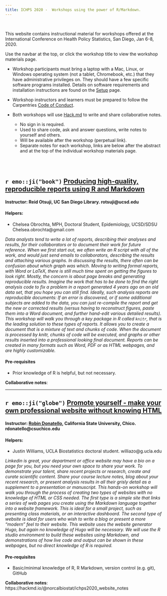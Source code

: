 ```yaml
---
title: ICHPS 2020 -  Workshops using the power of R/Markdown. 
---
```

<br>

This website contains instructional material for workshops offered at the International Conference on Health Policy Statistics, San Diego, Jan 6-8, 2020. 

Use the navbar at the top, or click the workshop title to view the workshop materials page. 


* Workshop participants must bring a laptop with a Mac, Linux, or Windows operating system (not a tablet, Chromebook, etc.) that they have administrative privileges on. They should have a few specific software programs installed. Details on software requirements and installation instructions are found on the [Setup](setup.html) page.

* Workshop instructors and learners must be prepared to follow the Carpentries [Code of Conduct](https://docs.carpentries.org/topic_folders/policies/code-of-conduct.html).

* Both workshops will use [Hack.md](https://hackmd.io) to write and share collaborative notes. 
    - No sign in is required.
    - Used to share code, ask and answer questions, write notes to yourself and others. 
    - Will be available after the workshop (perpetual link).
    - Separate notes for each workshop, links are below after the abstract and at the top of the individual workshop materials page. 

<br>
<br>

## `r emo::ji("book")` [Producing high-quality, reproducible reports using R and Markdown](report.html)
#### Instructor: Reid Otsuji, UC San Diego Library. rotsuji@ucsd.edu 
#### Helpers: 
* Chelsea Obrochta, MPH, Doctoral Student, Epidemiology, UCSD/SDSU Chelsea.obrochta@gmail.com

_Data analysts tend to write a lot of reports, describing their analyses and results, for their collaborators or to document their work for future reference. When we first start out, we often write an R script with all of the work, and would just send emails to collaborators, describing the results and attaching various graphs. In discussing the results, there often can be confusion about which graph was which._
_Moving to writing formal reports, with Word or LaTeX, there is still much time spent on getting the figures to look right. Mostly, the concern is about page breaks and generating reproducible results. Imagine the work that has to be done to find the right analysis code to fix a problem in a report generated 4 years ago on an old data set, that you hope you can still find._
_Ideally, such analysis reports are reproducible documents: If an error is discovered, or if some additional subjects are added to the data, you can just re-compile the report and get the new or corrected results (versus having to reconstruct figures, paste them into a Word document, and further hand-edit various detailed results)._
_This workshop will walk you through a key package in R called `knitr`, that is the leading solution to these types of reports. It allows you to create a document that is a mixture of text and chunks of code. When the document is processed by knitr, chunks of code will be executed, and graphs or other results inserted into a professional looking final document. Reports can be created in many formats such as Word, PDF or as HTML webpages, and are highly customizable._

#### Pre-requisites
* Prior knowledge of R is helpful, but not necessary. 

**Collaborative notes**:

----

## `r emo::ji("globe")` [Promote  yourself - make your own professional website without knowing HTML](website.html)
#### Instructor: [Robin Donatello](www.norcalbiostat.com), California State University, Chico. rdonatello@csuchico.edu
#### Helpers: 
* Justin Williams, UCLA Biostatistics doctoral student. williazo@g.ucla.edu 


_Linkedin is great, your department or office website may have a bio on a page for you, but you need your own space to share your work. To demonstrate your talent, share recent projects or research, create and curate scientific content. Share your course lecture notes, blog about your recent research, or present analysis results in all their grisly detail as a supplement to a presentation or manuscript. This hands-on workshop will walk you through the process of creating two types of websites with no knowledge of HTML or CSS needed. The first type is a simple site that links a series of web pages you create using the Markdown language together into a website framework. This is ideal for a small project, such as presenting class materials, or an interactive dashboard. The second type of website is ideal for users who wish to write a blog or present a more “modern” feel to their website. This website uses the website generator Hugo, but again no knowledge of Hugo will be necessary. We will use the R studio environment to build these websites using Markdown, and demonstrations of how live code and output can be shown in these webpages, but no direct knowledge of R is required._

#### Pre-requisites
* Basic/minimal knowledge of R, R Markdown, version control (e.g. git), GitHub


**Collaborative notes**: https://hackmd.io/@norcalbiostat/ichps2020_website_notes
